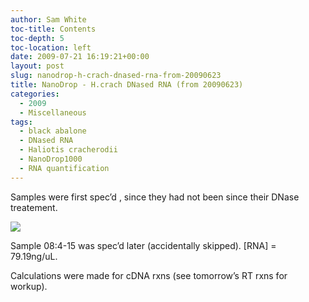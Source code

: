 ```yaml
---
author: Sam White
toc-title: Contents
toc-depth: 5
toc-location: left
date: 2009-07-21 16:19:21+00:00
layout: post
slug: nanodrop-h-crach-dnased-rna-from-20090623
title: NanoDrop - H.crach DNased RNA (from 20090623)
categories:
  - 2009
  - Miscellaneous
tags:
  - black abalone
  - DNased RNA
  - Haliotis cracherodii
  - NanoDrop1000
  - RNA quantification
---
```


Samples were first spec'd , since they had not been since their DNase treatement.

![](https://eagle.fish.washington.edu/Arabidopsis/20090721%20DNased%20RNA%20SJW.jpg)

Sample 08:4-15 was spec'd later (accidentally skipped). [RNA] = 79.19ng/uL.

Calculations were made for cDNA rxns (see tomorrow's RT rxns for workup).
